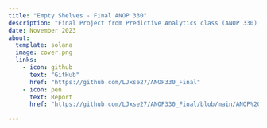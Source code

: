 ```yaml
---
title: "Empty Shelves - Final ANOP 330"
description: "Final Project from Predictive Analytics class (ANOP 330). Through this project I use machine learning in Python to test multiple models, such as decision tree, KNN, Logistic regression and random forest, to see which ones have the highest succeess rate when predicting the occurance of backorder, when a customer places an order for a product that is currently unavailable in inventory."
date: November 2023
about:
  template: solana
  image: cover.png
  links:
    - icon: github
      text: "GitHub"
      href: "https://github.com/LJxse27/ANOP330_Final"
    - icon: pen
      text: Report
      href: "https://github.com/LJxse27/ANOP330_Final/blob/main/ANOP%20330's%20Consulting%20Group.pdf"
      
---
```

    